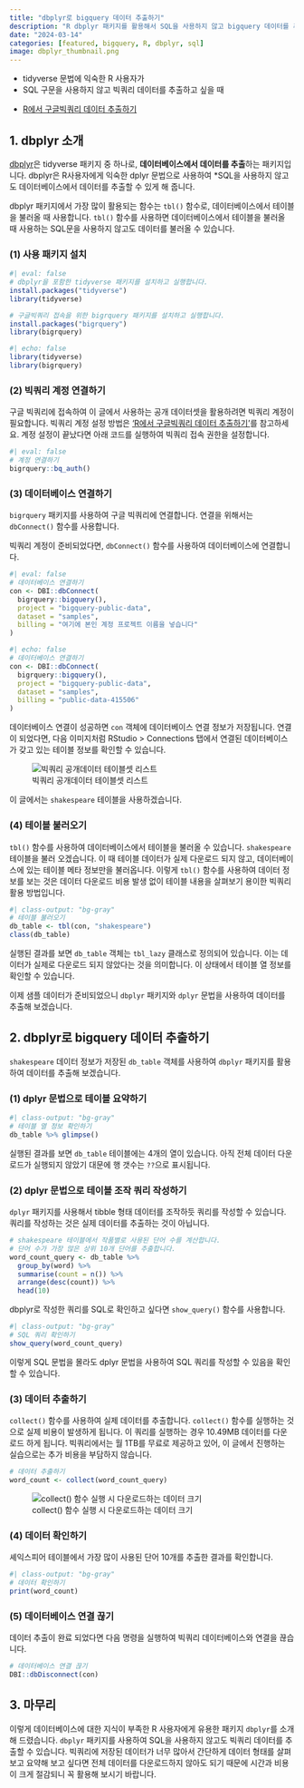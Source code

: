 ```yaml
---
title: "dbplyr로 bigquery 데이터 추출하기"
description: "R dbplyr 패키지를 활용해서 SQL을 사용하지 않고 bigquery 데이터를 추출하는 방법"
date: "2024-03-14"
categories: [featured, bigquery, R, dbplyr, sql]
image: dbplyr_thumbnail.png
---
```


::: {.callout-tip title="누가, 언제 읽으면 좋을까?"}
-   tidyverse 문법에 익숙한 R 사용자가\
-   SQL 구문을 사용하지 않고 빅쿼리 데이터를 추출하고 싶을 때\
:::

::: {.callout-note title="이 글에서 다루지 않는 내용"}
-   [R에서 구글빅쿼리 데이터 추출하기](https://seheeopark.rbind.io/posts/bigquery-r/bigquery-r)
:::

## 1. dbplyr 소개

[dbplyr](https://dbplyr.tidyverse.org)은 tidyverse 패키지 중 하나로, **데이터베이스에서 데이터를 추출**하는 패키지입니다. dbplyr은 R사용자에게 익숙한 dplyr 문법으로 사용하여 \*SQL을 사용하지 않고도 데이터베이스에서 데이터를 추출할 수 있게 해 줍니다.

dbplyr 패키지에서 가장 많이 활용되는 함수는 `tbl()` 함수로, 데이터베이스에서 테이블을 불러올 때 사용합니다. `tbl()` 함수를 사용하면 데이터베이스에서 테이블을 불러올 때 사용하는 SQL문을 사용하지 않고도 데이터를 불러올 수 있습니다.

### (1) 사용 패키지 설치

```r
#| eval: false 
# dbplyr을 포함한 tidyverse 패키지를 설치하고 실행합니다. 
install.packages("tidyverse")
library(tidyverse)

# 구글빅쿼리 접속을 위한 bigrquery 패키지를 설치하고 실행합니다.
install.packages("bigrquery")
library(bigrquery)
```

```r
#| echo: false 
library(tidyverse)
library(bigrquery)
```

### (2) 빅쿼리 계정 연결하기

구글 빅쿼리에 접속하여 이 글에서 사용하는 공개 데이터셋을 활용하려면 빅쿼리 계정이 필요합니다. 빅쿼리 계정 설정 방법은 ['R에서 구글빅쿼리 데이터 추출하기'](https://seheeopark.rbind.io/posts/bigquery-r/bigquery-r)를 참고하세요. 계정 설정이 끝났다면 아래 코드를 실행하여 빅쿼리 접속 권한을 설정합니다.

```r
#| eval: false
# 계정 연결하기 
bigrquery::bq_auth()
```

### (3) 데이터베이스 연결하기

`bigrquery` 패키지를 사용하여 구글 빅쿼리에 연결합니다. 연결을 위해서는 `dbConnect()` 함수를 사용합니다.

빅쿼리 계정이 준비되었다면, `dbConnect()` 함수를 사용하여 데이터베이스에 연결합니다.

```r
#| eval: false 
# 데이터베이스 연결하기 
con <- DBI::dbConnect(
  bigrquery::bigquery(),
  project = "bigquery-public-data",
  dataset = "samples",
  billing = "여기에 본인 계정 프로젝트 이름을 넣습니다"
)
```

```r
#| echo: false 
# 데이터베이스 연결하기 
con <- DBI::dbConnect(
  bigrquery::bigquery(),
  project = "bigquery-public-data",
  dataset = "samples",
  billing = "public-data-415506"
)
```

데이터베이스 연결이 성공하면 `con` 객체에 데이터베이스 연결 정보가 저장됩니다. 연결이 되었다면, 다음 이미지처럼 RStudio \> Connections 탭에서 연결된 데이터베이스가 갖고 있는 테이블 정보를 확인할 수 있습니다.

![빅쿼리 공개데이터 테이블셋 리스트](bigquery_publicdata_con.png)

이 글에서는 `shakespeare` 테이블을 사용하겠습니다.

### (4) 테이블 불러오기

`tbl()` 함수를 사용하여 데이터베이스에서 테이블을 불러올 수 있습니다. `shakespeare` 테이블을 불러 오겠습니다. 이 때 테이블 데이터가 실제 다운로드 되지 않고, 데이터베이스에 있는 테이블 메타 정보만을 불러옵니다. 이렇게 `tbl()` 함수를 사용하여 데이터 정보를 보는 것은 데이터 다운로드 비용 발생 없이 테이블 내용을 살펴보기 용이한 빅쿼리 활용 방법입니다.

```r
#| class-output: "bg-gray"
# 테이블 불러오기    
db_table <- tbl(con, "shakespeare")
class(db_table)
```

실행된 결과를 보면 `db_table` 객체는 `tbl_lazy` 클래스로 정의되어 있습니다. 이는 데이터가 실제로 다운로드 되지 않았다는 것을 의미합니다. 이 상태에서 테이블 열 정보를 확인할 수 있습니다.

이제 샘플 데이터가 준비되었으니 `dbplyr` 패키지와 `dplyr` 문법을 사용하여 데이터를 추출해 보겠습니다.

## 2. dbplyr로 bigquery 데이터 추출하기

`shakespeare` 데이터 정보가 저장된 `db_table` 객체를 사용하여 `dbplyr` 패키지를 활용하여 데이터를 추출해 보겠습니다.

### (1) dplyr 문법으로 테이블 요약하기

```r
#| class-output: "bg-gray"
# 테이블 열 정보 확인하기
db_table %>% glimpse()
```

실행된 결과를 보면 `db_table` 테이블에는 4개의 열이 있습니다. 아직 전체 데이터 다운로드가 실행되지 않았기 대문에 행 갯수는 `??`으로 표시됩니다.

### (2) dplyr 문법으로 테이블 조작 쿼리 작성하기

`dplyr` 패키지를 사용해서 tibble 형태 데이터를 조작하듯 쿼리를 작성할 수 있습니다. 쿼리를 작성하는 것은 실제 데이터를 추출하는 것이 아닙니다.

```r
# shakespeare 테이블에서 작품별로 사용된 단어 수를 계산합니다.
# 단어 수가 가장 많은 상위 10개 단어를 추출합니다. 
word_count_query <- db_table %>% 
  group_by(word) %>% 
  summarise(count = n()) %>% 
  arrange(desc(count)) %>% 
  head(10)
```

dbplyr로 작성한 쿼리를 SQL로 확인하고 싶다면 `show_query()` 함수를 사용합니다.

```r
#| class-output: "bg-gray"
# SQL 쿼리 확인하기
show_query(word_count_query)
```

이렇게 SQL 문법을 몰라도 dplyr 문법을 사용하여 SQL 쿼리를 작성할 수 있음을 확인할 수 있습니다.

### (3) 데이터 추출하기

`collect()` 함수를 사용하여 실제 데이터를 추출합니다. `collect()` 함수를 실행하는 것으로 실제 비용이 발생하게 됩니다. 이 쿼리를 실행하는 경우 10.49MB 데이터를 다운로드 하게 됩니다. 빅쿼리에서는 월 1TB를 무료로 제공하고 있어, 이 글에서 진행하는 실습으로는 추가 비용을 부담하지 않습니다.

```r
# 데이터 추출하기
word_count <- collect(word_count_query)
```

![collect() 함수 실행 시 다운로드하는 데이터 크기](word_count_size.png)

### (4) 데이터 확인하기

셰익스피어 테이블에서 가장 많이 사용된 단어 10개를 추출한 결과를 확인합니다.

```r
#| class-output: "bg-gray"
# 데이터 확인하기
print(word_count)
```

### (5) 데이터베이스 연결 끊기

데이터 추출이 완료 되었다면 다음 명령을 실행하여 빅쿼리 데이터베이스와 연결을 끊습니다.

```r
# 데이터베이스 연결 끊기
DBI::dbDisconnect(con)
```

## 3. 마무리

이렇게 데이터베이스에 대한 지식이 부족한 R 사용자에게 유용한 패키지 `dbplyr`를 소개해 드렸습니다. `dbplyr` 패키지를 사용하여 SQL을 사용하지 않고도 빅쿼리 데이터를 추출할 수 있습니다. 빅쿼리에 저장된 데이터가 너무 많아서 간단하게 데이터 형태를 살펴보고 요약해 보고 싶다면 전체 데이터를 다운로드하지 않아도 되기 때문에 시간과 비용이 크게 절감되니 꼭 활용해 보시기 바랍니다.
